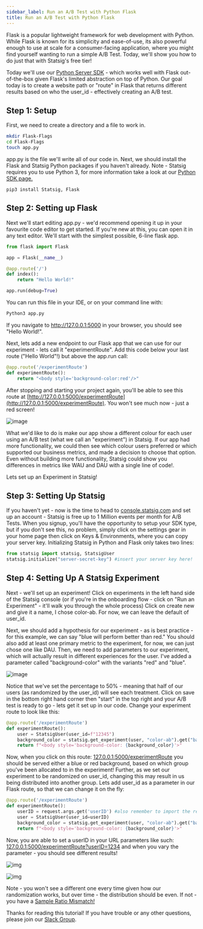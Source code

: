 ```yaml
---
sidebar_label: Run an A/B Test with Python Flask
title: Run an A/B Test with Python Flask
---
```


Flask is a popular lightweight framework for web development with Python. While Flask is known for its simplicity and ease-of-use, its also powerful enough to use at scale for a consumer-facing application, where you might find yourself wanting to run a simple A/B Test. Today, we'll show you how to do just that with Statsig's free tier!

Today we'll use our [Python Server SDK](https://docs.statsig.com/server/pythonSDK) - which works well with Flask out-of-the-box given Flask's limited abstraction on top of Python. Our goal today is to create a website path or "route" in Flask that returns different results based on who the user_id - effectively creating an A/B test. 

## Step 1: Setup

First, we need to create a directory and a file to work in. 

```zsh
mkdir Flask-Flags
cd Flask-Flags
touch app.py
```

app.py is the file we'll write all of our code in. Next, we should install the Flask and Statsig Python packages if you haven't already. Note - Statsig requires you to use Python 3, for more information take a look at our [Python SDK page.](https://docs.statsig.com/server/pythonSDK)

```
pip3 install Statsig, Flask
```

## Step 2: Setting up Flask
Next we'll start editing app.py - we'd recommend opening it up in your favourite code editor to get started. If you're new at this, you can open it in any text editor. We'll start with the simplest possible, 6-line flask app. 

```Python 
from flask import Flask

app = Flask(__name__)

@app.route('/')
def index():
    return "Hello World!"

app.run(debug=True)
```

You can run this file in your IDE, or on your command line with:

```zsh
Python3 app.py
```

If you navigate to http://127.0.0.1:5000 in your browser, you should see "Hello World!".

Next, lets add a new endpoint to our Flask app that we can use for our experiment - lets call it "experimentRoute". Add this code below your last route ("Hello World"!) but above the app.run call:

```Python
@app.route('/experimentRoute')
def experimentRoute():
    return "<body style='background-color:red'/>"
```

After stopping and starting your project again, you'll be able to see this route at [http://127.0.0.1:5000/experimentRoute](http://127.0.0.1:5000/experimentRoute). You won't see much now - just a red screen!

![image](/img/red_backgroundcolor.png)

What we'd like to do is make our app show a different colour for each user using an A/B test (what we call an "experiment") in Statsig. If our app had more functionality, we could then see which colour users preferred or which supported our business metrics, and made a decision to choose that option. Even without building more functionality, Statsig could show you differences in metrics like WAU and DAU with a single line of code!.

Lets set up an Experiment in Statsig!

## Step 3: Setting Up Statsig

If you haven't yet - now is the time to head to [console.statsig.com](http://console.statsig.com) and set up an account - Statsig is free up to 1 Million events per month for A/B Tests. When you signup, you'll have the opportunity to setup your SDK type, but if you don't see this, no problem, simply click on the settings gear in your home page then click on Keys & Environments, where you can copy your server key. Initializing Statsig in Python and Flask only takes two lines:

```Python
from statsig import statsig, StatsigUser
statsig.initialize("server-secret-key") #insert your server key here!
```

## Step 4: Setting Up A Statsig Experiment

Next - we'll set up an experiment! Click on experiments in the left hand side of the Statsig console (or if you're in the onboarding flow - click on "Run an Experiment" - it'll walk you through the whole process) Click on create new and give it a name, I chose color-ab. For now, we can leave the default of user_id. 

Next, we should add a hypothesis for our experiment - as is best practice - for this example, we can say "blue will perform better than red." You should also add at least one primary metric to the experiment, for now, we can just chose one like DAU. Then, we need to add parameters to our experiment, which will actually result in different experiences for the user. I've added a parameter called "background-color" with the variants "red" and "blue".

![image](/img/redblue_abtest.png)

Notice that we've set the percentage to 50% - meaning that half of our users (as randomized by the user_id) will see each treatment. Click on save in the bottom right hand corner then "start" in the top right and your A/B test is ready to go - lets get it set up in our code. Change your experiment route to look like this:

```Python 
@app.route('/experimentRoute')
def experimentRoute():
    user = StatsigUser(user_id=f"12345")
    background_color = statsig.get_experiment(user, "color-ab").get("background-color", "green")
    return f"<body style='background-color: {background_color}'>"
```

Now, when you click on this route: [127.0.0.1:5000/experimentRoute](http://127.0.0.1:5000/experimentRoute) you should be served either a blue or red background, based on which group you've been allocated to in the experiment! Further, as we set our experiment to be randomized on user_id, changing this may result in us being distributed into another group. Lets add user_id as a parameter in our Flask route, so that we can change it on the fly:

```Python
@app.route('/experimentRoute')
def experimentRoute():
    userID = request.args.get('userID') #also remember to import the request object from the Flask module!
    user = StatsigUser(user_id=userID)
    background_color = statsig.get_experiment(user, "color-ab").get("background-color", "green")
    return f"<body style='background-color: {background_color}'>"
```

Now, you are able to set a userID in your URL parameters like such: [127.0.0.1:5000/experimentRoute?userID=1234](http://127.0.0.1:5000/experimentRoute?userID=1234) and when you vary the parameter - you should see different results! 

![img](/img/red_exposure.png)

![img](/img/blue_exposure.png)

Note - you won't see a different one every time given how our randomization works, but over time - the distribution should be even. If not - you have a [Sample Ratio Mismatch!]("https://www.statsig.com/blog/sample-ratio-mismatch")

Thanks for reading this tutorial! If you have trouble or any other questions, please join our [Slack Group](https://statsig.com/slack).

